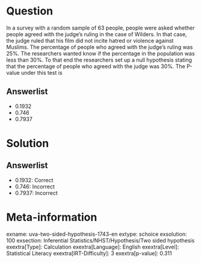 Question
========

In a survey with a random sample of 63 people, people were asked whether people agreed with the judge's ruling in the case of Wilders. In that case, the judge ruled that his film did not incite hatred or violence against Muslims. The percentage of people who agreed with the judge's ruling was 25%. The researchers wanted know if the percentage in the population was less than 30%. To that end the researchers set up a null hypothesis stating that the percentage of people who agreed with the judge was 30%. The P-value under this test is

Answerlist
----------

* 0.1932
* 0.746
* 0.7937

Solution
========

Answerlist
----------

* 0.1932: Correct
* 0.746: Incorrect
* 0.7937: Incorrect

Meta-information
================
exname: uva-two-sided-hypothesis-1743-en
extype: schoice
exsolution: 100
exsection: Inferential Statistics/NHST/Hypothesis/Two sided hypothesis
exextra[Type]: Calculation
exextra[Language]: English
exextra[Level]: Statistical Literacy
exextra[IRT-Difficulty]: 3
exextra[p-value]: 0.311
